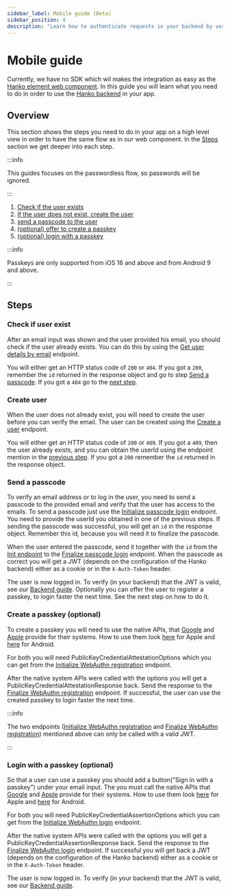 ```yaml
---
sidebar_label: Mobile guide (Beta)
sidebar_position: 4
description: "Learn how to authenticate requests in your backend by verifying JWTs (JSON Web Token) using a JWK (JSON Web Key Set)."
---
```


# Mobile guide

Currently, we have no SDK which wil makes the integration as easy as the [Hanko element web component](/guides/frontend).
In this guide you will learn what you need to do in order to use the [Hanko backend](https://github.com/teamhanko/hanko/backend) in your app.

## Overview

This section shows the steps you need to do in your app on a high level view in order to have the same flow as in our web component.
In the [Steps](#steps) section we get deeper into each step.

:::info

This guides focuses on the passwordless flow, so passwords will be ignored.

:::

1. [Check if the user exists](#check-if-users-exist)
2. [If the user does not exist, create the user](#create-user)
3. [send a passcode to the user](#send-a-passcode)
4. [(optional) offer to create a passkey](#create-a-passkey-optional)
5. [(optional) login with a passkey](#login-with-a-passkey-optional)

:::info

Passkeys are only supported from iOS 16 and above and from Android 9 and above.

:::

## Steps

### Check if user exist

After an email input was shown and the user provided his email, you should check if the user already exists.
You can do this by using the [Get user details by email](/api/public#tag/User-Management/operation/getUserId) endpoint.

You will either get an HTTP status code of `200` or `404`. If you got a `200`, remember the `id` returned in the response object and go to step [Send a passcode](#send-a-passcode).
If you got a `404` go to the [next step](#create-user).

### Create user

When the user does not already exist, you will need to create the user before you can verify the email. The user can be created using the [Create a user](/api/public#tag/User-Management/operation/createUser) endpoint.

You will either get an HTTP status code of `200` or `409`. If you got a `409`, then the user already exists, and you can obtain the userId using the endpoint mention in the [previous step](#check-if-user-exist).
If you got a `200` remember the `id` returned in the response object.

### Send a passcode

To verify an email address or to log in the user, you need to send a passcode to the provided email and verify that the user has access to the emails. To send a passcode just use the [Initialize passcode login](/api/public#tag/Passcode/operation/passcodeInit) endpoint.
You need to provide the userId you obtained in one of the previous steps. If sending the passcode was successful, you will get an `id` in the response object. Remember this id, because you will need it to finalize the passcode.

When the user entered the passcode, send it together with the `id` from the [Init endpoint](/api/public#tag/Passcode/operation/passcodeInit) to the [Finalize passcode login](/api/public#tag/Passcode/operation/passcodeFinal) endpoint.
When the passcode as correct you will get a JWT (depends on the configuration of the Hanko backend) either as a cookie or in the `X-Auth-Token` header.


The user is now logged in. To verify (in your backend) that the JWT is valid, see our [Backend guide](/guides/backend).
Optionally you can offer the user to register a passkey, to login faster the next time. See the next step on how to do it.

### Create a passkey (optional)

To create a passkey you will need to use the native APIs, that [Google](https://developers.google.com/identity/fido/android/native-apps)
and [Apple](https://developer.apple.com/documentation/authenticationservices/asauthorizationplatformpublickeycredentialprovider)
provide for their systems. How to use them look [here](https://developer.apple.com/documentation/authenticationservices/public-private_key_authentication/supporting_passkeys)
for Apple and [here](https://codelabs.developers.google.com/codelabs/fido2-for-android#0) for Android.

For both you will need PublicKeyCredentialAttestationOptions which you can get from the [Initialize WebAuthn registration](/api/public#tag/WebAuthn/operation/webauthnRegInit) endpoint.

After the native system APIs were called with the options you will get a PublicKeyCredentialAttestationResponse back. Send the response to the [Finalize WebAuthn registration](/api/public#tag/WebAuthn/operation/webauthnRegFinal) endpoint.
If successful, the user can use the created passkey to login faster the next time.

:::info

The two endpoints ([Initialize WebAuthn registration](/api/public#tag/WebAuthn/operation/webauthnRegInit) and [Finalize WebAuthn registration](/api/public#tag/WebAuthn/operation/webauthnRegFinal)) mentioned above can only be called with a valid JWT.

:::

### Login with a passkey (optional)

So that a user can use a passkey you should add a button("Sign in with a passkey") under your email input. The you must call the native APIs that [Google](https://developers.google.com/identity/fido/android/native-apps)
and [Apple](https://developer.apple.com/documentation/authenticationservices/asauthorizationplatformpublickeycredentialprovider)
provide for their systems. How to use them look [here](https://developer.apple.com/documentation/authenticationservices/public-private_key_authentication/supporting_passkeys)
for Apple and [here](https://codelabs.developers.google.com/codelabs/fido2-for-android#0) for Android.

For both you will need PublicKeyCredentialAssertionOptions which you can get from the [Initialize WebAuthn login](/api/public#tag/WebAuthn/operation/webauthnLoginInit) endpoint.

After the native system APIs were called with the options you will get a PublicKeyCredentialAssertionResponse back. Send the response to the [Finalize WebAuthn login](/api/public#tag/WebAuthn/operation/webauthnLoginFinal) endpoint.
If successful you will get back a JWT (depends on the configuration of the Hanko backend) either as a cookie or in the `X-Auth-Token` header.

The user is now logged in. To verify (in your backend) that the JWT is valid, see our [Backend guide](/guides/backend).
